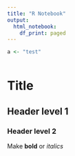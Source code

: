 ```yaml
---
title: "R Notebook"
output:
  html_notebook:
    df_print: paged
---
```


```r
a <- "test"
```

```r
```


# Title

## Header level 1

### Header level 2

Make **bold** or *italics*

```r

```

